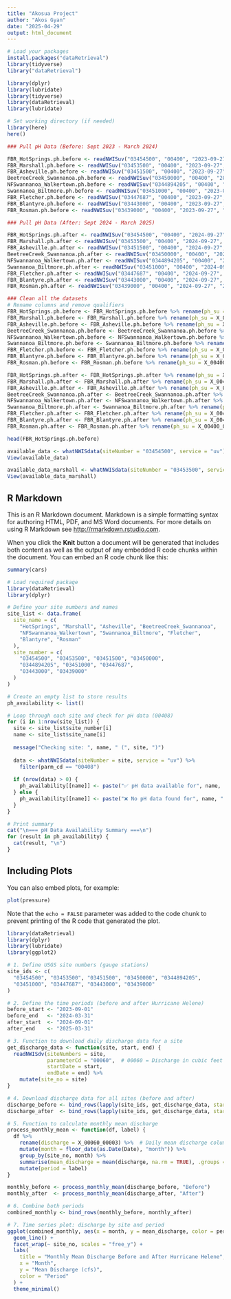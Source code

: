 ```yaml
---
title: "Akosua Project"
author: "Akos Gyan"
date: "2025-04-29"
output: html_document
---
```


```r
# Load your packages
install.packages("dataRetrieval")
library(tidyverse)
library("dataRetrieval")

library(dplyr)
library(lubridate)
library(tidyverse)
library(dataRetrieval)
library(lubridate)

# Set working directory (if needed)
library(here)
here()

### Pull pH Data (Before: Sept 2023 - March 2024)

FBR_HotSprings.ph.before <- readNWISuv("03454500", "00400", "2023-09-27", "2024-03-27", tz = "America/New_York")
FBR_Marshall.ph.before <- readNWISuv("03453500", "00400", "2023-09-27", "2024-03-27", tz = "America/New_York")
FBR_Asheville.ph.before <- readNWISuv("03451500", "00400", "2023-09-27", "2024-03-27", tz = "America/New_York")
BeetreeCreek_Swannanoa.ph.before <- readNWISuv("03450000", "00400", "2023-09-27", "2024-03-27", tz = "America/New_York")
NFSwannanoa_Walkertown.ph.before <- readNWISuv("0344894205", "00400", "2023-09-27", "2024-03-27", tz = "America/New_York")
Swannanoa_Biltmore.ph.before <- readNWISuv("03451000", "00400", "2023-09-27", "2024-03-27", tz = "America/New_York")
FBR_Fletcher.ph.before <- readNWISuv("03447687", "00400", "2023-09-27", "2024-03-27", tz = "America/New_York")
FBR_Blantyre.ph.before <- readNWISuv("03443000", "00400", "2023-09-27", "2024-03-27", tz = "America/New_York")
FBR_Rosman.ph.before <- readNWISuv("03439000", "00400", "2023-09-27", "2024-03-27", tz = "America/New_York")

### Pull pH Data (After: Sept 2024 - March 2025)

FBR_HotSprings.ph.after <- readNWISuv("03454500", "00400", "2024-09-27", "2025-03-27", tz = "America/New_York")
FBR_Marshall.ph.after <- readNWISuv("03453500", "00400", "2024-09-27", "2025-03-27", tz = "America/New_York")
FBR_Asheville.ph.after <- readNWISuv("03451500", "00400", "2024-09-27", "2025-03-27", tz = "America/New_York")
BeetreeCreek_Swannanoa.ph.after <- readNWISuv("03450000", "00400", "2024-09-27", "2025-03-27", tz = "America/New_York")
NFSwannanoa_Walkertown.ph.after <- readNWISuv("0344894205", "00400", "2024-09-27", "2025-03-27", tz = "America/New_York")
Swannanoa_Biltmore.ph.after <- readNWISuv("03451000", "00400", "2024-09-27", "2025-03-27", tz = "America/New_York")
FBR_Fletcher.ph.after <- readNWISuv("03447687", "00400", "2024-09-27", "2025-03-27", tz = "America/New_York")
FBR_Blantyre.ph.after <- readNWISuv("03443000", "00400", "2024-09-27", "2025-03-27", tz = "America/New_York")
FBR_Rosman.ph.after <- readNWISuv("03439000", "00400", "2024-09-27", "2025-03-27", tz = "America/New_York")

### Clean all the datasets
# Rename columns and remove qualifiers
FBR_HotSprings.ph.before <- FBR_HotSprings.ph.before %>% rename(ph_su = X_00400_00000) %>% select(-X_00400_00000_cd)
FBR_Marshall.ph.before <- FBR_Marshall.ph.before %>% rename(ph_su = X_00400_00000) %>% select(-X_00400_00000_cd)
FBR_Asheville.ph.before <- FBR_Asheville.ph.before %>% rename(ph_su = X_00400_00000) %>% select(-X_00400_00000_cd)
BeetreeCreek_Swannanoa.ph.before <- BeetreeCreek_Swannanoa.ph.before %>% rename(ph_su = X_00400_00000) %>% select(-X_00400_00000_cd)
NFSwannanoa_Walkertown.ph.before <- NFSwannanoa_Walkertown.ph.before %>% rename(ph_su = X_00400_00000) %>% select(-X_00400_00000_cd)
Swannanoa_Biltmore.ph.before <- Swannanoa_Biltmore.ph.before %>% rename(ph_su = X_00400_00000) %>% select(-X_00400_00000_cd)
FBR_Fletcher.ph.before <- FBR_Fletcher.ph.before %>% rename(ph_su = X_00400_00000) %>% select(-X_00400_00000_cd)
FBR_Blantyre.ph.before <- FBR_Blantyre.ph.before %>% rename(ph_su = X_00400_00000) %>% select(-X_00400_00000_cd)
FBR_Rosman.ph.before <- FBR_Rosman.ph.before %>% rename(ph_su = X_00400_00000) %>% select(-X_00400_00000_cd)

FBR_HotSprings.ph.after <- FBR_HotSprings.ph.after %>% rename(ph_su = X_00400_00000) %>% select(-X_00400_00000_cd)
FBR_Marshall.ph.after <- FBR_Marshall.ph.after %>% rename(ph_su = X_00400_00000) %>% select(-X_00400_00000_cd)
FBR_Asheville.ph.after <- FBR_Asheville.ph.after %>% rename(ph_su = X_00400_00000) %>% select(-X_00400_00000_cd)
BeetreeCreek_Swannanoa.ph.after <- BeetreeCreek_Swannanoa.ph.after %>% rename(ph_su = X_00400_00000) %>% select(-X_00400_00000_cd)
NFSwannanoa_Walkertown.ph.after <- NFSwannanoa_Walkertown.ph.after %>% rename(ph_su = X_00400_00000) %>% select(-X_00400_00000_cd)
Swannanoa_Biltmore.ph.after <- Swannanoa_Biltmore.ph.after %>% rename(ph_su = X_00400_00000) %>% select(-X_00400_00000_cd)
FBR_Fletcher.ph.after <- FBR_Fletcher.ph.after %>% rename(ph_su = X_00400_00000) %>% select(-X_00400_00000_cd)
FBR_Blantyre.ph.after <- FBR_Blantyre.ph.after %>% rename(ph_su = X_00400_00000) %>% select(-X_00400_00000_cd)
FBR_Rosman.ph.after <- FBR_Rosman.ph.after %>% rename(ph_su = X_00400_00000) %>% select(-X_00400_00000_cd)
```


```r
head(FBR_HotSprings.ph.before)
```


```r
available_data <- whatNWISdata(siteNumber = "03454500", service = "uv")
View(available_data)
```
```r
available_data_marshall <- whatNWISdata(siteNumber = "03453500", service = "uv")
View(available_data_marshall)

```


## R Markdown

This is an R Markdown document. Markdown is a simple formatting syntax for authoring HTML, PDF, and MS Word documents. For more details on using R Markdown see <http://rmarkdown.rstudio.com>.

When you click the **Knit** button a document will be generated that includes both content as well as the output of any embedded R code chunks within the document. You can embed an R code chunk like this:

```r
summary(cars)
```
```r
# Load required package
library(dataRetrieval)
library(dplyr)

# Define your site numbers and names
site_list <- data.frame(
  site_name = c(
    "HotSprings", "Marshall", "Asheville", "BeetreeCreek_Swannanoa",
    "NFSwannanoa_Walkertown", "Swannanoa_Biltmore", "Fletcher",
    "Blantyre", "Rosman"
  ),
  site_number = c(
    "03454500", "03453500", "03451500", "03450000",
    "0344894205", "03451000", "03447687",
    "03443000", "03439000"
  )
)

# Create an empty list to store results
ph_availability <- list()

# Loop through each site and check for pH data (00408)
for (i in 1:nrow(site_list)) {
  site <- site_list$site_number[i]
  name <- site_list$site_name[i]
  
  message("Checking site: ", name, " (", site, ")")
  
  data <- whatNWISdata(siteNumber = site, service = "uv") %>%
    filter(parm_cd == "00408")
  
  if (nrow(data) > 0) {
    ph_availability[[name]] <- paste("✅ pH data available for", name, "(", site, ")")
  } else {
    ph_availability[[name]] <- paste("❌ No pH data found for", name, "(", site, ")")
  }
}

# Print summary
cat("\n=== pH Data Availability Summary ===\n")
for (result in ph_availability) {
  cat(result, "\n")
}

```

## Including Plots

You can also embed plots, for example:

```r
plot(pressure)
```

Note that the `echo = FALSE` parameter was added to the code chunk to prevent printing of the R code that generated the plot.

```r
library(dataRetrieval)
library(dplyr)
library(lubridate)
library(ggplot2)

# 1. Define USGS site numbers (gauge stations)
site_ids <- c(
  "03454500", "03453500", "03451500", "03450000", "0344894205",
  "03451000", "03447687", "03443000", "03439000"
)

# 2. Define the time periods (before and after Hurricane Helene)
before_start <- "2023-09-01"
before_end   <- "2024-03-31"
after_start  <- "2024-09-01"
after_end    <- "2025-03-31"

# 3. Function to download daily discharge data for a site
get_discharge_data <- function(site, start, end) {
  readNWISdv(siteNumbers = site,
             parameterCd = "00060",  # 00060 = Discharge in cubic feet per second
             startDate = start,
             endDate = end) %>%
    mutate(site_no = site)
}

# 4. Download discharge data for all sites (before and after)
discharge_before <- bind_rows(lapply(site_ids, get_discharge_data, start = before_start, end = before_end))
discharge_after  <- bind_rows(lapply(site_ids, get_discharge_data, start = after_start, end = after_end))

# 5. Function to calculate monthly mean discharge
process_monthly_mean <- function(df, label) {
  df %>%
    rename(discharge = X_00060_00003) %>%  # Daily mean discharge column
    mutate(month = floor_date(as.Date(Date), "month")) %>%
    group_by(site_no, month) %>%
    summarise(mean_discharge = mean(discharge, na.rm = TRUE), .groups = "drop") %>%
    mutate(period = label)
}

monthly_before <- process_monthly_mean(discharge_before, "Before")
monthly_after  <- process_monthly_mean(discharge_after, "After")

# 6. Combine both periods
combined_monthly <- bind_rows(monthly_before, monthly_after)

# 7. Time series plot: discharge by site and period
ggplot(combined_monthly, aes(x = month, y = mean_discharge, color = period)) +
  geom_line() +
  facet_wrap(~ site_no, scales = "free_y") +
  labs(
    title = "Monthly Mean Discharge Before and After Hurricane Helene",
    x = "Month",
    y = "Mean Discharge (cfs)",
    color = "Period"
  ) +
  theme_minimal()
```


